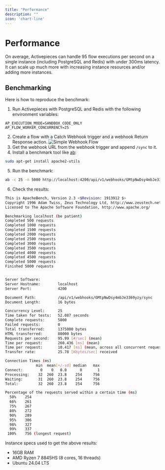 ```yaml
---
title: "Performance"
description: ""
icon: 'chart-line'
---
```


# Performance

On average, Activepieces can handle 95 flow executions per second on a single instance (including PostgreSQL and Redis) with under 300ms latency.
It can scale up much more with increasing instance resources and/or adding more instances.

## Benchmarking

Here is how to reproduce the benchmark:
1. Run Activepieces with PostgreSQL and Redis with the following environment variables:
```env
AP_EXECUTION_MODE=SANDBOX_CODE_ONLY
AP_FLOW_WORKER_CONCURRENCY=25
```
2. Create a flow with a Catch Webhook trigger and a webhook Return Response action.
![Simple Webhook Flow](/resources/screenshots/simple-webhook-flow.png)
3. Get the webhook URL from the webhook trigger and append `/sync` to it.
4. Install a benchmark tool like [ab](https://httpd.apache.org/docs/2.4/programs/ab.html):
```bash
sudo apt-get install apache2-utils
```

5. Run the benchmark:
```bash
ab -c 25 -n 5000 http://localhost:4200/api/v1/webhooks/GMtpNwDsy4mbJe3369yzy/sync
```

6. Check the results:
```bash
This is ApacheBench, Version 2.3 <$Revision: 1913912 $>
Copyright 1996 Adam Twiss, Zeus Technology Ltd, http://www.zeustech.net/
Licensed to The Apache Software Foundation, http://www.apache.org/

Benchmarking localhost (be patient)
Completed 500 requests
Completed 1000 requests
Completed 1500 requests
Completed 2000 requests
Completed 2500 requests
Completed 3000 requests
Completed 3500 requests
Completed 4000 requests
Completed 4500 requests
Completed 5000 requests
Finished 5000 requests


Server Software:        
Server Hostname:        localhost
Server Port:            4200

Document Path:          /api/v1/webhooks/GMtpNwDsy4mbJe3369yzy/sync
Document Length:        16 bytes

Concurrency Level:      25
Time taken for tests:   52.087 seconds
Complete requests:      5000
Failed requests:        0
Total transferred:      1375000 bytes
HTML transferred:       80000 bytes
Requests per second:    95.99 [#/sec] (mean)
Time per request:       260.436 [ms] (mean)
Time per request:       10.417 [ms] (mean, across all concurrent requests)
Transfer rate:          25.78 [Kbytes/sec] received

Connection Times (ms)
              min  mean[+/-sd] median   max
Connect:        0    0   0.0      0       1
Processing:    32  260  23.8    254     756
Waiting:       31  260  23.8    254     756
Total:         32  260  23.8    254     756

Percentage of the requests served within a certain time (ms)
  50%    254
  66%    261
  75%    267
  80%    272
  90%    289
  95%    306
  98%    327
  99%    337
 100%    756 (longest request)
```

Instance specs used to get the above results:
- 16GB RAM
- AMD Ryzen 7 8845HS (8 cores, 16 threads)
- Ubuntu 24.04 LTS
